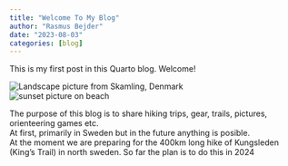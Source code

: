 ```yaml
---
title: "Welcome To My Blog"
author: "Rasmus Bejder"
date: "2023-08-03"
categories: [blog]
---
```


This is my first post in this Quarto blog. Welcome!

![Landscape picture from Skamling, Denmark](skamling.jpg)
<br>
![sunset picture on beach](https://res.cloudinary.com/dc1kxjjka/image/upload/v1691148986/Hiking%20blog/IMG_6112_01_dryrdx.jpg)

The purpose of this blog is to share hiking trips, gear, trails, pictures, orienteering games etc.<br>
At first, primarily in Sweden but in the future anything is posible.<br>
At the moment we are preparing for the 400km long hike of Kungsleden (King's Trail) in north sweden. So far the plan is to do this in 2024<br>
